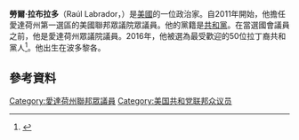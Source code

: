 '''勞爾·拉布拉多'''（Raúl Labrador，{{bd|1967年|12月8日||}}）是[[美國|美國]]的一位政治家。自2011年開始，他擔任愛達荷州第一選區的美國聯邦眾議院眾議員。他的黨籍是[[共和黨_(美國)|共和黨]]。在當選國會議員之前，他是愛達荷州眾議院議員。2016年，他被選為最受歡迎的50位拉丁裔共和黨人<ref>{{Cite web |url=http://www.newsmax.com/TheWire/influential-latino-republicans-list/2016/02/24/id/715868/ |title=Newsmax's 50 Most Influential Latino Republicans |accessdate=2016-11-14 |archive-date=2019-04-17 |archive-url=https://web.archive.org/web/20190417144246/https://www.newsmax.com/thewire/influential-latino-republicans-list/2016/02/24/id/715868/ |dead-url=no }}</ref>。他出生在波多黎各。

==參考資料==
{{reflist|30em}}

{{US-poli-bio-stub}}
{{normdaten}}
{{DEFAULTSORT:labrador}}
[[Category:愛達荷州聯邦眾議員|Category:愛達荷州聯邦眾議員]]
[[Category:美国共和党联邦众议员|Category:美国共和党联邦众议员]]